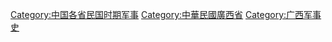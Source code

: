 [[Category:中国各省民国时期军事|Category:中国各省民国时期军事]]
[[Category:中華民國廣西省|Category:中華民國廣西省]]
[[Category:广西军事史|Category:广西军事史]]